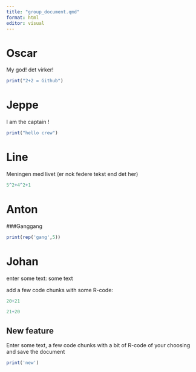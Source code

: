 ```yaml
---
title: "group_document.qmd"
format: html
editor: visual
---
```


# Oscar

My god! det virker!

```r
print("2+2 = Github")
```

# Jeppe

I am the captain !

```r
print("hello crew")
```

# Line

Meningen med livet (er nok federe tekst end det her)

```r
5^2+4^2+1
```

# Anton

###Ganggang
```r

print(rep('gang',5))


```



# Johan

enter some text:
some text

add a few code chunks with some R-code:

```r
20+21
```

```r
21+20
```

## New feature

Enter some text, a few code chunks with a bit of R-code of your choosing and save the document

```r
print('new')
```

